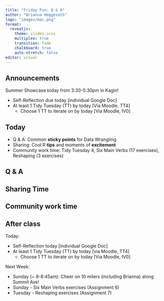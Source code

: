 ```yaml
---
title: "Friday Fun: Q & A"
author: "Brianna Heggeseth"
logo: "images/mac.png"
format: 
  revealjs:
    theme: slides.scss
    multiplex: true
    transition: fade
    chalkboard: true
    auto-stretch: false
editor: visual
---
```


## Announcements {.unnumbered .smaller}

Summer Showcase today from 3:30-5:30pm in Kagin!

-   Self-Reflection due today \[individual Google Doc\]
-   At least 1 Tidy Tuesday (TT) by today \[Via Moodle, TT4\]
    -   Choose 1 TT to iterate on by today \[Via Moodle, IV0\]


## Today {.unnumbered .smaller}

-   Q & A: Common **sticky points** for Data Wrangling
-   Sharing: Cool R **tips** and moments of **excitement**
-   Community work time: Tidy Tuesday 4, Six Main Verbs (17 exercises), Reshaping (3 exercises)


## Q & A {.unnumbered .smaller}



## Sharing Time {.unnumbered .smaller}


## Community work time {.unnumbered .smaller}


## After class

Today:

-   Self-Reflection today \[individual Google Doc\]
-   At least 1 Tidy Tuesday (TT) by today \[via Moodle, TT4\]
    -   Choose 1 TT to iterate on by today \[Via Moodle, IV0\]
    
    
Next Week:

-   Sunday (~ 8-8:45am): Cheer on 10 milers (including Brianna) along Summit Ave!
-   Sunday - Six Main Verbs exercises (Assignment 6)
-   Tuesday - Reshaping exercises (Assignment 7)

